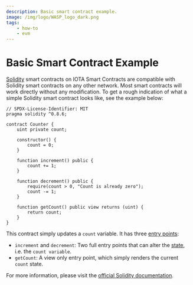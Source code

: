 ```yaml
---
description: Basic smart contract example.
image: /img/logo/WASP_logo_dark.png
tags:
    - how-to
    - evm
---
```



# Basic Smart Contract Example

[Solidity](https://docs.soliditylang.org/en/v0.8.16/) smart contracts on IOTA Smart Contracts are compatible with
Solidity smart contracts on any other network. Most smart contracts will work directly without any modification. To get
a rough indication of what a simple Solidity smart contract looks like, see the example below:

```solidity
// SPDX-License-Identifier: MIT
pragma solidity ^0.8.6;

contract Counter {
    uint private count;

    constructor() {
        count = 0;
    }

    function increment() public {
        count += 1;
    }

    function decrement() public {
        require(count > 0, "Count is already zero");
        count -= 1;
    }

    function getCount() public view returns (uint) {
        return count;
    }
}

```

This contract simply updates a `count` variable. It has
three [entry points](../explanations/smart-contract-anatomy.md#entry-points):

-   `increment` and `decrement`: Two full entry points that can alter
    the [state](../explanations/smart-contract-anatomy.md#state), i.e. the `count variable`.
-   `getCount`: A view only entry point, which simply renders the current `count` state.

For more information, please visit the [official Solidity documentation](https://docs.soliditylang.org/).

<DeployAdmonition />

